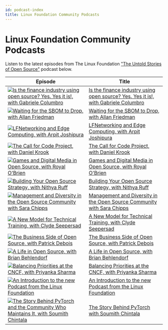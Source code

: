 ```yaml
---
id: podcast-index
title: Linux Foundation Community Podcasts
---
```


# Linux Foundation Community Podcasts

Listen to the latest episodes from The Linux Foundation ["The Untold Stories of Open Source"](https://untold-stories-of-open-source.captivate.fm/spotify) podcast below.

| Episode                                                                                                                                                                      | Title                                                                                                      |
| ---------------------------------------------------------------------------------------------------------------------------------------------------------------------------- | ---------------------------------------------------------------------------------------------------------- |
| [![Is the finance industry using open source? Yes. Yes it is!, with Gabriele Columbro](../images/logo-100-100.png)](https://open.spotify.com/episode/5dN7v4YkpNJbXjVlOh2VNh) | [Is the finance industry using open source? Yes. Yes it is!, with Gabriele Columbro](finance-industry.mdx) |
| [![Waiting for the SBOM to Drop, with Allan Friedman](../images/logo-100-100.png)](https://open.spotify.com/episode/02PpSGGsuD9kTbVQStquM9)                                  | [Waiting for the SBOM to Drop, with Allan Friedman](waiting-for-sbom.mdx)                                  |
| [![LFNetworking and Edge Computing, with Arpit Joshipura](../images/logo-100-100.png)](https://open.spotify.com/episode/7ws4g9oV0Z6cksVC4OICvT)                              | [LFNetworking and Edge Computing, with Arpit Joshipura](lfnetworking-edge-computing.mdx)                   |
| [![The Call for Code Project, with Daniel Krook](../images/logo-100-100.png)](https://open.spotify.com/episode/05TyLnJ2OXYdq6hmk5vPbW)                                       | [The Call for Code Project, with Daniel Krook](call-for-code-project.mdx)                                  |
| [![Games and Digital Media in Open Source, with Royal O'Brien](../images/logo-100-100.png)](https://open.spotify.com/episode/2q8dXeMQLeW8sTXHGn8upP)                         | [Games and Digital Media in Open Source, with Royal O'Brien](games-digital-media.mdx)                      |
| [![Building Your Open Source Strategy, with Nithya Ruff](../images/logo-100-100.png)](https://open.spotify.com/episode/47Ea6XOrwyFJ1dYZnzgR7G)                               | [Building Your Open Source Strategy, with Nithya Ruff](building-open-source-strategy.mdx)                  |
| [![Management and Diversity in the Open Source Community with Sara Chipps](../images/logo-100-100.png)](https://open.spotify.com/episode/5Z5FT3qzBrbTvAyHuhNq9G)             | [Management and Diversity in the Open Source Community with Sara Chipps](management-and-diversity.mdx)     |
| [![A New Model for Technical Training, with Clyde Seepersad](../images/logo-100-100.png)](https://open.spotify.com/episode/2HCRrlO0zW2xEcfnZ5i0fG)                           | [A New Model for Technical Training, with Clyde Seepersad](new-model-training.mdx)                         |
| [![The Business Side of Open Source, with Patrick Debois](../images/logo-100-100.png)](https://open.spotify.com/episode/3MKsXkw9Et5B9bGLWKJNpc)                              | [The Business Side of Open Source, with Patrick Debois](business-of-open-source.mdx)                       |
| [![A Life in Open Source, with Brian Behlendorf](../images/logo-100-100.png)](https://open.spotify.com/episode/0P0cjBDn5nSYPe1i0FrFXr)                                       | [A Life in Open Source, with Brian Behlendorf](openssf-project.mdx)                                        |
| [![Balancing Priorities at the CNCF, with Priyanka Sharma](../images/logo-100-100.png)](https://open.spotify.com/episode/5KgqNXHHV0y03yjgg7kg8E)                             | [Balancing Priorities at the CNCF, with Priyanka Sharma](priyanka-sharma-gm-cncf.mdx)                      |
| [![An Introduction to the new Podcast from the Linux Foundation](../images/logo-100-100.png)](https://open.spotify.com/episode/62DAkdeQTSAPeLbxF2sTlX)                       | [An Introduction to the new Podcast from the Linux Foundation](introduction-to-lf-podcast.mdx)             |
| [![The Story Behind PyTorch and the Community Who Maintains It, with Soumith Chintala](../images/logo-100-100.png)](https://open.spotify.com/episode/5KgqNXHHV0y03yjgg7kg8E) | [The Story Behind PyTorch with Soumith Chintala](the-story-behind-pytorch-and-the-community.mdx)           |
